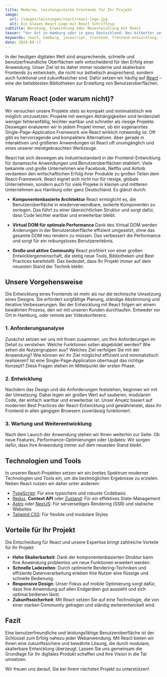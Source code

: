 ```yaml
---
title: Moderne, leistungsstarke Frontends für Ihr Projekt
image:
  url: /images/leistungen/react/react-logo.jpg
  alt: Ein blaues React Logo mit React Schriftzug
subtitle: Beratung, Erweiterung oder Neuentwicklung mit React
teaser: "Vor Ort in Hamburg oder in ganz Deutschland: Bei bitbetter setzen wir auf die bewährte JavaScript-Bibliothek React, um leistungsstarke und skalierbare Webanwendungen für Ihr Unternehmen zu entwickeln. Unser Fokus liegt stets darauf, moderne, benutzerfreundliche und performante Interfaces zu schaffen, die auch langfristig wartbar und erweiterbar sind. Mit unserer jahrelangen React-Expertise bieten wir Ihnen optimale, maßgeschneiderte Lösungen."
keywords: react, hamburg, javascript, frontend, frontend-entwicklung, react-entwicklung, beratung, consulting
date: 2024-09-17
---
```


In der heutigen digitalen Welt sind ansprechende, schnelle und benutzerfreundliche Oberflächen sehr entscheidend für den Erfolg einer Anwendung. Unser Ziel ist es daher immer moderne und skalierbare Frontends zu entwickeln, die nicht nur ästhetisch ansprechend, sondern auch funktional und zukunftssicher sind. Dafür setzen wir häufig auf [React](https://react.dev/) – eine der beliebtesten Bibliotheken zur Erstellung von Benutzeroberflächen.

## Warum React (oder warum nicht)? 

Wir versuchen unsere Projekte stets so kompakt und minimalistisch wie möglich umzusetzen: Projekte mit wenigen Abhängigkeiten sind tendenziell weniger fehleranfällig, leichter wartbar und schneller als riesige Projekte. Deswegen evaluieren wir in jedem Projekt immer, ob ein sogenanntes Single-Page-Application Framework wie React wirklich notwendig ist. Oft gibt es hervorragende und kompaktere Alternativen. Aber gerade in interaktiven und größeren Anwendungen ist React oft unumgänglich und eines unserer meistgebrauchten Werkzeuge. 

React hat sich deswegen als Industriestandard in der Frontend-Entwicklung für dynamische Anwendungen und Benutzeroberflächen etabliert. Viele bekannte und große Unternehmen wie Facebook, Netflix und Airbnb verdanken den wirtschaftlichen Erfolg ihrer Produkte zu großen Teilen dem React-Framework. React eignet sich nicht nur für riesige, globale Unternehmen, sondern auch für viele Projeke in kleinen und mittleren Unternehmen aus Hamburg oder ganz Deutschland. Es glänzt durch:

- **Komponentenbasierte Architektur**
  React ermöglicht es, die Benutzeroberfläche in wiederverwendbare, isolierte Komponenten zu zerlegen. Das führt zu einer übersichtlichen Struktur und sorgt dafür, dass Code leichter wartbar und erweiterbar bleibt.

- **Virtual DOM für optimale Performance**
  Dank des Virtual DOM werden Änderungen in der Benutzeroberfläche effizient umgesetzt, ohne das gesamte DOM neu rendern zu müssen. Das verbessert die Performance und sorgt für ein reibungsloses Benutzererlebnis.

- **Große und aktive Community**
  React profitiert von einer großen Entwicklergemeinschaft, die stetig neue Tools, Bibliotheken und Best Practices bereitstellt. Das bedeutet, dass Ihr Projekt immer auf dem neuesten Stand der Technik bleibt.

## Unsere Vorgehensweise

Die Entwicklung eines Frontends ist mehr als nur die technische Umsetzung eines Designs. Sie erfordert sorgfältige Planung, ständige Abstimmung und iterative Verbesserungen. Bei der Entwicklung mit React folgen wir einem bewährten Prozess, den wir mit unseren Kunden durchlaufen. Entweder vor Ort in Hamburg, oder remote per Videokonferenz.

### 1. **Anforderungsanalyse**
Zunächst setzen wir uns mit Ihnen zusammen, um Ihre Anforderungen im Detail zu verstehen. Welche Funktionen sollen abgebildet werden? Wie sehen die Nutzergruppen aus? Welches Ziel verfolgen Sie mit der Anwendung? Wie können wir ihr Ziel möglichst effizient und minimalistisch realisieren? Ist eine Single-Page-Application überhaupt das richtige Konzept? Diese Fragen stehen im Mittelpunkt der ersten Phase.

### 2. **Entwicklung**
Nachdem das Design und die Anforderungen feststehen, beginnen wir mit der Umsetzung. Dabei legen wir großen Wert auf sauberen, modularen Code, der einfach wartbar und erweiterbar ist. Unser Ansatz basiert auf modernen Best Practices der React-Entwicklung und gewährleistet, dass Ihr Frontend in allen gängigen Browsern zuverlässig funktioniert.

### 3. **Wartung und Weiterentwicklung**
Nach dem Launch der Anwendung stehen wir Ihnen weiterhin zur Seite. Ob neue Features, Performance-Optimierungen oder Updates: Wir sorgen dafür, dass Ihre Anwendung immer auf dem neuesten Stand bleibt.


## Technologien und Tools

In unseren React-Projekten setzen wir ein breites Spektrum moderner Technologien und Tools ein, um die bestmöglichen Ergebnisse zu erzielen. Neben React nutzen wir daher unter anderem:

- [TypeScript](https://www.typescriptlang.org/): Für eine typsichere und robuste Codebasis
- [Redux](https://redux.js.org/), **Context API** oder [Zustand](https://github.com/pmndrs/zustand): Für ein effektives State-Management
- [Astro](https://astro.build/) oder [NextJS](https://nextjs.org/): Für serverseitiges Rendering (SSR) und statische Websites
- [Tailwind CSS](https://tailwindcss.com/): Für flexible und modulare Styles

## Vorteile für Ihr Projekt

Die Entscheidung für React und unsere Expertise bringt zahlreiche Vorteile für Ihr Projekt:

- **Hohe Skalierbarkeit**: Dank der komponentenbasierten Struktur kann Ihre Anwendung problemlos um neue Funktionen erweitert werden.
- **Schnelle Ladezeiten**: Durch optimierte Rendering-Techniken und effiziente Datenverarbeitung erleben Ihre Nutzer eine flüssige und schnelle Bedienung.
- **Responsive Design**: Unser Fokus auf mobile Optimierung sorgt dafür, dass Ihre Anwendung auf allen Endgeräten gut aussieht und sich optimal bedienen lässt.
- **Zukunftssicherheit**: Mit React setzen Sie auf eine Technologie, die von einer starken Community getragen und ständig weiterentwickelt wird.

## Fazit

Eine benutzerfreundliche und leistungsfähige Benutzeroberfläche ist der Schlüssel zum Erfolg nahezu jeder Webanwendung. Mit React bieten wir Ihnen eine zukunftssichere und bewährte Lösung, die durch modulare, skalierbare Entwicklung überzeugt. Lassen Sie uns gemeinsam die Grundlage für Ihr digitales Produkt schaffen und Ihre Vision in die Tat umsetzen.

Wir freuen uns darauf, Sie bei Ihrem nächsten Projekt zu unterstützen!

<div class="flex gap-4 not-prose items-center justify-center">
  <LinkButton
    variant={'dark'}
    caption={"Gespräch buchen"}
    dark={true}
    href={'https://cal.bitbetter.de/team/bitbetter/react'}
    newTab={true}
  />
  <LinkButton
    variant="grey"
    caption={"E-Mail schreiben"}
    href={'mailto:info@bitbetter.de'}
  />
</div>

